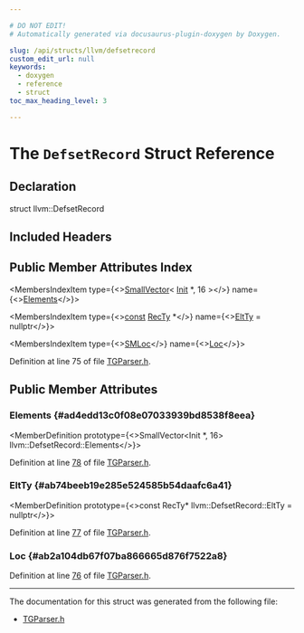 ```yaml
---

# DO NOT EDIT!
# Automatically generated via docusaurus-plugin-doxygen by Doxygen.

slug: /api/structs/llvm/defsetrecord
custom_edit_url: null
keywords:
  - doxygen
  - reference
  - struct
toc_max_heading_level: 3

---
```





# The `DefsetRecord` Struct Reference

<DoxygenPage pluginConfig={pluginConfig}>



## Declaration

<CodeBlock>struct llvm::DefsetRecord</CodeBlock>

## Included Headers

<IncludesList>
<IncludesListItem
  filePath="TableGen/TGParser.h"
  permalink="/docs/api/files/lib/lib/tablegen/tgparser-h"
  isLocal="true" />
</IncludesList>

## Public Member Attributes Index

<MembersIndex>

<MembersIndexItem
  type={<><a href="/docs/api/classes/llvm/smallvector">SmallVector</a>&lt; <a href="/docs/api/classes/llvm/init">Init</a> &#42;, 16 &gt;</>}
  name={<><a href="#ad4edd13c0f08e07033939bd8538f8eea">Elements</a></>}>
</MembersIndexItem>

<MembersIndexItem
  type={<><a href="/docs/api/files/lib/lib/target/lib/target/aarch64/aarch64promoteconstant-cpp/#a90f8350fecae261c25be85d38b451bff">const</a> <a href="/docs/api/classes/llvm/recty">RecTy</a> &#42;</>}
  name={<><a href="#ab74beeb19e285e524585b54daafc6a41">EltTy</a> = nullptr</>}>
</MembersIndexItem>

<MembersIndexItem
  type={<><a href="/docs/api/classes/llvm/smloc">SMLoc</a></>}
  name={<><a href="#ab2a104db67f07ba866665d876f7522a8">Loc</a></>}>
</MembersIndexItem>

</MembersIndex>


Definition at line 75 of file <a href="/docs/api/files/lib/lib/tablegen/tgparser-h">TGParser.h</a>.

<SectionDefinition>

## Public Member Attributes

### Elements {#ad4edd13c0f08e07033939bd8538f8eea}

<MemberDefinition
  prototype={<>SmallVector&lt;Init &#42;, 16&gt; llvm::DefsetRecord::Elements</>}>

Definition at line <a href="/docs/api/files/lib/lib/tablegen/tgparser-h/#l00078">78</a> of file <a href="/docs/api/files/lib/lib/tablegen/tgparser-h">TGParser.h</a>.
</MemberDefinition>

### EltTy {#ab74beeb19e285e524585b54daafc6a41}

<MemberDefinition
  prototype={<>const RecTy&#42; llvm::DefsetRecord::EltTy = nullptr</>}>

Definition at line <a href="/docs/api/files/lib/lib/tablegen/tgparser-h/#l00077">77</a> of file <a href="/docs/api/files/lib/lib/tablegen/tgparser-h">TGParser.h</a>.
</MemberDefinition>

### Loc {#ab2a104db67f07ba866665d876f7522a8}

<MemberDefinition
  prototype="SMLoc llvm::DefsetRecord::Loc">

Definition at line <a href="/docs/api/files/lib/lib/tablegen/tgparser-h/#l00076">76</a> of file <a href="/docs/api/files/lib/lib/tablegen/tgparser-h">TGParser.h</a>.
</MemberDefinition>

</SectionDefinition>

<hr/>

The documentation for this struct was generated from the following file:

<ul>
<li><a href="/docs/api/files/lib/lib/tablegen/tgparser-h">TGParser.h</a></li>
</ul>

</DoxygenPage>
